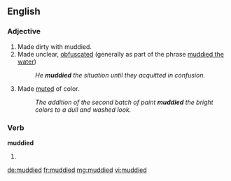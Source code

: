 ==English==

===Adjective===
{{en-adj}}

#Made dirty with muddied.
#Made unclear, [[obfuscated]] (generally as part of the phrase [[muddied the water]])
#:''He '''muddied''' the situation until they acquitted in confusion.''
#Made [[muted]] of color.
#:''The addition of the second batch of paint '''muddied''' the bright colors to a dull and washed look.''

===Verb===
'''muddied'''

# {{past of|[[muddy]]}}

[[de:muddied]]
[[fr:muddied]]
[[mg:muddied]]
[[vi:muddied]]